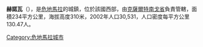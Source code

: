 {{coord|14|37|N|91|50|W|display=title|region:GT_type:city_source:GNS-enwiki}}

'''赫諾瓦'''（{{lang-es|Génova}}），是[[危地馬拉|危地馬拉]]的城鎮，位於該國西部，由[[克薩爾特南戈省|克薩爾特南戈省]]負責管轄，面積234平方公里，海拔高度310米，2002年人口30,531，人口密度每平方公里130.47人。

{{Guatemala-geo-stub}}
[[Category:危地馬拉城市|Category:危地馬拉城市]]